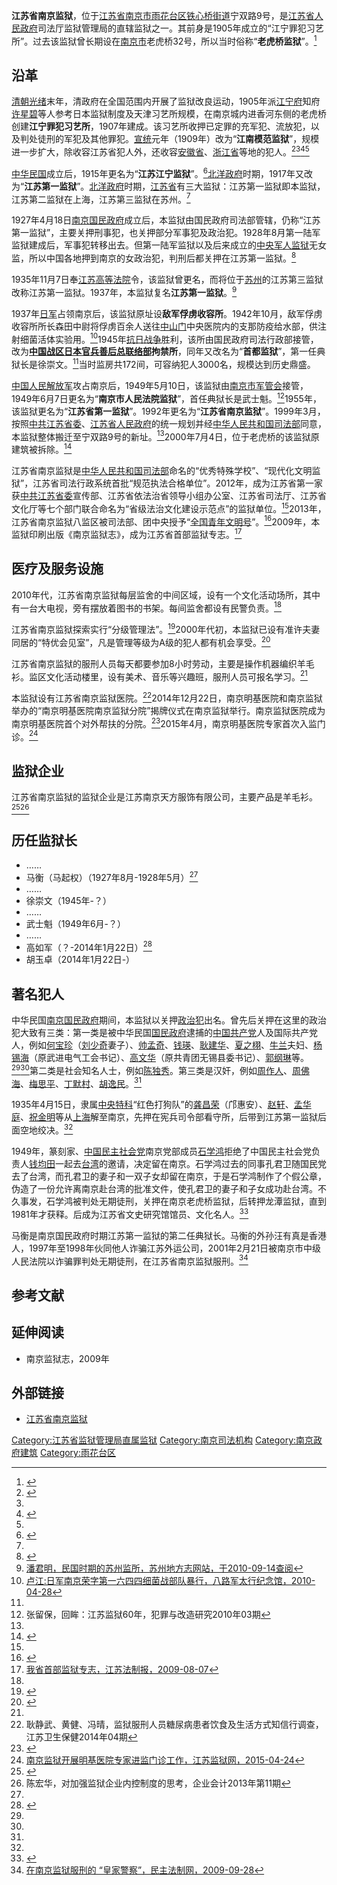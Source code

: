 '''江苏省南京监狱'''，位于[[江苏省|江苏省]][[南京市|南京市]][[雨花台区|雨花台区]][[铁心桥街道|铁心桥街道]]宁双路9号，是[[江苏省人民政府|江苏省人民政府]]司法厅监狱管理局的直辖监狱之一。其前身是1905年成立的“江宁罪犯习艺所”。过去该监狱曾长期设在[[南京市|南京市]]老虎桥32号，所以当时俗称“'''老虎桥监狱'''”。<ref name=jsjyw>{{Cite web |url=http://www.jsjy.gov.cn/www/jsjy/zwgk/jggk/ssdw/index.html |title=江苏省南京监狱，江苏监狱网，于2015-05-18查阅 |access-date=2015-05-17 |archive-date=2015-03-18 |archive-url=https://web.archive.org/web/20150318044926/http://www.jsjy.gov.cn/www/jsjy/zwgk/jggk/ssdw/index.html |dead-url=no }}</ref> 

==沿革==
[[清朝|清朝]][[光绪|光绪]]末年，清政府在全国范围内开展了监狱改良运动，1905年派[[江宁府|江宁府]]知府[[许星碧|许星碧]]等人参考日本监狱制度及天津习艺所规模，在南京城内进香河东侧的老虎桥创建'''江宁罪犯习艺所'''，1907年建成。该习艺所收押已定罪的充军犯、流放犯，以及判处徒刑的军犯及其他罪犯。[[宣统|宣统]]元年（1909年）改为“'''江南模范监狱'''”，规模进一步扩大，除收容江苏省犯人外，还收容[[安徽省|安徽省]]、[[浙江省|浙江省]]等地的犯人。<ref name=sanzuo>{{Cite web |url=http://kb.dsqq.cn/old/html/2009-12/07/content_71760015.htm |title=民国南京为何三年冒出三座监狱，现代快报，2009-12-07 |access-date=2015-05-17 |archive-date=2016-03-04 |archive-url=https://web.archive.org/web/20160304111222/http://kb.dsqq.cn/old/html/2009-12/07/content_71760015.htm |dead-url=no }}</ref><ref name=jsjyw/><ref name=nandu>{{Cite web |url=http://www.nbweekly.com/news/special/201308/34133.aspx |title=从提篮桥到秦城，南都周刊2013年第31期 |access-date=2015-05-17 |archive-date=2015-05-23 |archive-url=https://web.archive.org/web/20150523011307/http://nbweekly.com/news/special/201308/34133.aspx |dead-url=no }}</ref><ref name=xinxi/>

[[中华民国|中华民国]]成立后，1915年更名为“'''江苏江宁监狱'''”。<ref name=xinxi>{{Cite web |url=http://www.cnprison.cn/bornwcms/Html/jysh/2011-12/20/4028d1173456cb50013459ba5be100b4.html |title=江苏省的四所老监狱，中国监狱信息网，2011-12-20 |access-date=2015-05-17 |archive-url=https://web.archive.org/web/20160305221146/http://www.cnprison.cn/bornwcms/Html/jysh/2011-12/20/4028d1173456cb50013459ba5be100b4.html |archive-date=2016-03-05 |dead-url=yes }}</ref>[[北洋政府|北洋政府]]时期，1917年又改为“'''江苏第一监狱'''”。[[北洋政府|北洋政府]]时期，[[江苏省|江苏省]]有三大监狱：江苏第一监狱即本监狱，江苏第二监狱在上海，江苏第三监狱在苏州。<ref name=sanzuo/>

1927年4月18日[[南京国民政府|南京国民政府]]成立后，本监狱由国民政府司法部管辖，仍称“江苏第一监狱”，主要关押刑事犯，也关押部分军事犯及政治犯。1928年8月第一陆军监狱建成后，军事犯转移出去。但第一陆军监狱以及后来成立的[[中央军人监狱|中央军人监狱]]无女监，所以中国各地押到南京的女政治犯，判刑后都关押在江苏第一监狱。<ref name=yht>{{Cite web |url=http://cul.jschina.com.cn/a/201104/t687867.shtml |title=雨花台烈士在南京战斗过的狱所，中国江苏网，2011-04-07 |access-date=2015-05-17 |archive-date=2016-03-04 |archive-url=https://web.archive.org/web/20160304112952/http://cul.jschina.com.cn/a/201104/t687867.shtml |dead-url=no }}</ref>

1935年11月7日奉[[江苏高等法院|江苏高等法院]]令，该监狱曾更名，而将位于[[苏州|苏州]]的江苏第三监狱改称江苏第一监狱。1937年，本监狱复名'''江苏第一监狱'''。<ref name=pan>[http://www.dfzb.suzhou.gov.cn/zsbl/212827.htm 潘君明，民国时期的苏州监所，苏州地方志网站，于2010-09-14查阅]{{dead link|date=2018年3月 |bot=InternetArchiveBot |fix-attempted=yes }}</ref>

1937年[[日军|日军]]占领南京后，该监狱原址设'''敌军俘虏收容所'''。1942年10月，敌军俘虏收容所所长森田中尉将俘虏百余人送往[[中山门|中山门]]中央医院内的支那防疫给水部，供注射细菌活体实验用。<ref>[http://www.balujun.org/qhrj/xjz/3067.html 卢江:日军南京荣字第一六四四细菌战部队暴行，八路军太行纪念馆，2010-04-28]{{Dead link|date=2018年7月 |bot=InternetArchiveBot |fix-attempted=yes }}</ref>1945年[[抗日战争|抗日战争]]胜利，该所由国民政府司法行政部接管，改为'''[[中国战区日本官兵善后总联络部|中国战区日本官兵善后总联络部]]拘禁所'''，同年又改名为“'''首都监狱'''”，第一任典狱长是徐崇文。<ref name=sanzuo/>当时监房共172间，可容纳犯人3000名，规模达到历史鼎盛。

[[中国人民解放军|中国人民解放军]]攻占南京后，1949年5月10日，该监狱由[[中国人民解放军南京市军事管制委员会|南京市军管会]]接管，1949年6月7日更名为“'''南京市人民法院监狱'''”，首任典狱长是武士魁。<ref>张留保，回眸：江苏监狱60年，犯罪与改造研究2010年03期</ref>1955年，该监狱更名为“'''江苏省第一监狱'''”。1992年更名为“'''江苏省南京监狱'''”。1999年3月，按照[[中共江苏省委|中共江苏省委]]、[[江苏省人民政府|江苏省人民政府]]的统一规划并经[[中华人民共和国司法部|中华人民共和国司法部]]同意，本监狱整体搬迁至宁双路9号的新址。<ref name=xinxi/>2000年7月4日，位于老虎桥的该监狱原建筑被拆除。<ref name=xinlang>{{Cite web |url=http://news.sina.com.cn/china/2000-07-04/104040.html |title=关押过陈独秀的南京老虎桥监狱被拆除，新浪，2000-07-04 |access-date=2015-05-17 |archive-date=2019-06-02 |archive-url=https://web.archive.org/web/20190602231418/http://news.sina.com.cn/china/2000-07-04/104040.html |dead-url=no }}</ref>

江苏省南京监狱是[[中华人民共和国司法部|中华人民共和国司法部]]命名的“优秀特殊学校”、“现代化文明监狱”，江苏省司法行政系统首批“规范执法合格单位”。2012年，成为江苏省第一家获[[中共江苏省委|中共江苏省委]]宣传部、江苏省依法治省领导小组办公室、江苏省司法厅、江苏省文化厅等七个部门联合命名为“省级法治文化建设示范点”的监狱单位。<ref name=jsjyw/>2013年，江苏省南京监狱八监区被司法部、团中央授予“[[全国青年文明号|全国青年文明号]]”。<ref>{{Cite web |url=http://jsnews.jschina.com.cn/system/2014/09/17/021880424.shtml |title=勇于担当的“号长” 记“全国青年文明号”南京监狱监区长刘正宇，中国江苏网，2014-09-17 |access-date=2015-05-17 |archive-date=2016-03-04 |archive-url=https://web.archive.org/web/20160304101355/http://jsnews.jschina.com.cn/system/2014/09/17/021880424.shtml |dead-url=no }}</ref>2009年，本监狱印刷出版《南京监狱志》，成为江苏省首部监狱专志。<ref>[http://jsfzb.xhby.net/html/2009-08/07/content_41760.htm 我省首部监狱专志，江苏法制报，2009-08-07]{{dead link|date=2018年3月 |bot=InternetArchiveBot |fix-attempted=yes }}</ref>

==医疗及服务设施==
2010年代，江苏省南京监狱每层监舍的中间区域，设有一个文化活动场所，其中有一台大电视，旁有摆放着图书的书架。每间监舍都设有民警负责。<ref name=xinqing/>

江苏省南京监狱探索实行“分级管理法”。<ref name=xinqing>{{Cite web |url=http://roll.sohu.com/20140402/n397617376.shtml |title=南京监狱设置发泄室 犯人可用表情符号说心情，搜狐，2014-04-02 |access-date=2015-05-17 |archive-date=2019-06-10 |archive-url=https://web.archive.org/web/20190610094148/http://roll.sohu.com/20140402/n397617376.shtml |dead-url=no }}</ref>2000年代初，本监狱已设有准许夫妻同居的“特优会见室”，凡是管理等级为A级的犯人都有机会享受。<ref>{{Cite web |url=http://www.china.com.cn/chinese/difang/140171.htm |title=南京监狱设“特优会见室” 犯人可“夫妻同居”，中国网，2002-04-29 |access-date=2015-05-17 |archive-date=2016-03-05 |archive-url=https://web.archive.org/web/20160305031526/http://www.china.com.cn/chinese/difang/140171.htm |dead-url=no }}</ref>

江苏省南京监狱的服刑人员每天都要参加8小时劳动，主要是操作机器编织羊毛衫。监区文化活动楼里，设有美术、音乐等兴趣班，服刑人员可报名学习。<ref name=xinqing/>

本监狱设有江苏省南京监狱医院。<ref>耿静武、黄健、冯晴，监狱服刑人员糖尿病患者饮食及生活方式知信行调查，江苏卫生保健2014年04期</ref>2014年12月22日，南京明基医院和南京监狱举办的“南京明基医院南京监狱分院”揭牌仪式在南京监狱举行。南京监狱医院成为南京明基医院首个对外帮扶的分院。<ref>{{Cite web |url=http://nj.benqmedicalcenter.com/ksjs/frontksjs.do?method=newbyid&id=3160&type=7 |title=“南京明基医院南京监狱分院”揭牌，明基医院，2014-12-23 |access-date=2015-05-17 |archive-date=2016-03-04 |archive-url=https://web.archive.org/web/20160304104530/http://nj.benqmedicalcenter.com/ksjs/frontksjs.do?method=newbyid&id=3160&type=7 |dead-url=no }}</ref>2015年4月，南京明基医院专家首次入监门诊。<ref>[http://www.jsjy.gov.cn/www/jsjy/2015424/n4828101394.html 南京监狱开展明基医院专家进监门诊工作，江苏监狱网，2015-04-24]{{dead link|date=2018年3月 |bot=InternetArchiveBot |fix-attempted=yes }}</ref>

==监狱企业==
江苏省南京监狱的监狱企业是江苏南京天方服饰有限公司，主要产品是羊毛衫。<ref>{{Cite web |url=http://www1.njcein.com.cn/njxxnew/ZtbInfo/ZhongBiaoHxGS_New.aspx?GongGaoGuid=76ab072e-2566-4d9f-92fc-e41704a5d14c |title=江苏省南京市工程建设项目中标候选人公示，南京市建设工程信息网，2014-09-23 |access-date=2015-05-17 |archive-date=2019-06-04 |archive-url=https://web.archive.org/web/20190604015902/http://www1.njcein.com.cn/njxxnew/ZtbInfo/ZhongBiaoHxGS_New.aspx?GongGaoGuid=76ab072e-2566-4d9f-92fc-e41704a5d14c |dead-url=no }}</ref><ref>陈宏华，对加强监狱企业内控制度的思考，企业会计2013年第11期</ref>

==历任监狱长==
*……
*马衡（马起权）（1927年8月-1928年5月）<ref name=hjjc/>
*……
*徐崇文（1945年-？）
*……
*武士魁（1949年6月-？）
*……
*高如军（？-2014年1月22日）<ref>{{Cite web |url=http://www.legaldaily.com.cn/locality/content/2014-01/24/content_5229145.htm?node=34620 |title=江苏省司法厅政治部主任赵道凤赴南京监狱宣布党委领导班子调整决定，法制网，2014-01-24 |access-date=2015-05-17 |archive-date=2015-05-18 |archive-url=https://web.archive.org/web/20150518114346/http://www.legaldaily.com.cn/locality/content/2014-01/24/content_5229145.htm?node=34620 |dead-url=no }}</ref>
*胡玉卓（2014年1月22日-）

==著名犯人==
中华民国[[南京国民政府|南京国民政府]]期间，本监狱以关押[[政治犯|政治犯]]出名。曾先后关押在这里的政治犯大致有三类：第一类是被中华民国[[国民政府|国民政府]]逮捕的[[中国共产党|中国共产党]]人及国际共产党人，例如[[何宝珍|何宝珍]]（[[刘少奇|刘少奇]]妻子）、[[帅孟奇|帅孟奇]]、[[钱瑛_(1903年)|钱瑛]]、[[耿建华|耿建华]]、[[夏之栩|夏之栩]]、[[牛兰|牛兰]]夫妇、[[杨锡海|杨锡海]]（原武进电气工会书记）、[[高文华|高文华]]（原共青团无锡县委书记）、[[郭纲琳|郭纲琳]]等。<ref name=yht/><ref name=xinlang/>第二类是社会知名人士，例如[[陈独秀|陈独秀]]。第三类是汉奸，例如[[周作人|周作人]]、[[周佛海|周佛海]]、[[梅思平|梅思平]]、[[丁默村|丁默村]]、[[胡逸民|胡逸民]]。<ref name=xinlang/>

1935年4月15日，隶属[[中央特科|中央特科]]“红色打狗队”的[[龚昌荣|龚昌荣]]（邝惠安）、[[赵轩|赵轩]]、[[孟华庭|孟华庭]]、[[祝金明|祝金明]]等从[[上海|上海]]解至南京，先押在宪兵司令部看守所，后带到江苏第一监狱后面空地绞决。<ref name=yht/>

1949年，篆刻家、[[中国民主社会党|中国民主社会党]]南京党部成员[[石学鸿|石学鸿]]拒绝了中国民主社会党负责人[[钱均田|钱均田]]一起去[[台湾|台湾]]的邀请，决定留在南京。石学鸿过去的同事孔君卫随国民党去了台湾，而孔君卫的妻子和一双子女却留在南京，于是石学鸿制作了个假公章，伪造了一份允许离南京赴台湾的批准文件，使孔君卫的妻子和子女成功赴台湾。不久事发，石学鸿被判处无期徒刑，关押在南京老虎桥监狱，后转押龙潭监狱，直到1981年才获释。后成为江苏省文史研究馆馆员、文化名人。<ref>{{Cite web |url=http://www.confucianism.com.cn/html/A00030016/8401557.html |title=沉浮在大时代的名字 梅兰芳请石学鸿刻过印，中国国学，2009-05-02 |access-date=2015-05-17 |archive-url=https://web.archive.org/web/20150519010612/http://www.confucianism.com.cn/html/A00030016/8401557.html |archive-date=2015-05-19 |dead-url=yes }}</ref>

马衡是南京国民政府时期江苏第一监狱的第二任典狱长。马衡的外孙汪有真是香港人，1997年至1998年伙同他人诈骗江苏外运公司，2001年2月21日被南京市中级人民法院以诈骗罪判处无期徒刑，在江苏省南京监狱服刑。<ref name=hjjc>[http://www.mzyfz.com/index.php/cms/item-view-id-20671.shtml 在南京监狱服刑的 “皇家警察”，民主法制网，2009-09-28]{{dead link|date=2018年3月 |bot=InternetArchiveBot |fix-attempted=yes }}</ref>

==参考文献==
{{reflist|25em}}

==延伸阅读==
*南京监狱志，2009年

==外部链接==
*[https://web.archive.org/web/20150318044926/http://www.jsjy.gov.cn/www/jsjy/zwgk/jggk/ssdw/index.html 江苏省南京监狱]

[[Category:江苏省监狱管理局直属监狱|Category:江苏省监狱管理局直属监狱]]
[[Category:南京司法机构|Category:南京司法机构]]
[[Category:南京政府建筑|Category:南京政府建筑]]
[[Category:雨花台区|Category:雨花台区]]